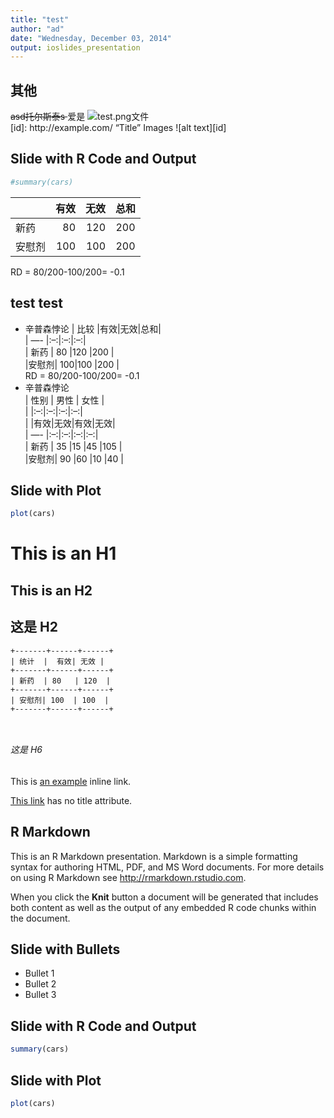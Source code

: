 ```yaml
---
title: "test"
author: "ad"
date: "Wednesday, December 03, 2014"
output: ioslides_presentation
---
```




##  其他
<s> asd托尔斯泰s </s> 爱是
![test.png文件](../pic/rlogo.png)  
[id]: http://example.com/ "Title"
Images
![alt text][id]



## Slide with R Code and Output

```r
#summary(cars)

```
  
|      |有效|无效|总和|  
|:---- | --:| --:|:--:|  
| 新药 | 80 |120 |200 |  
|安慰剂| 100|100 |200 |  
RD = 80/200-100/200= -0.1  


## test test  
- 辛普森悖论 
| 比较 |有效|无效|总和|  
| ---- |:--:|:--:|:--:|   
| 新药 | 80 |120 |200 |   
|安慰剂| 100|100 |200 |    
RD = 80/200-100/200= -0.1   
- 辛普森悖论  
| 性别 |   男性  |   女性  |   
|      |:--:|:--:|:--:|:--:|  
|      |有效|无效|有效|无效|   
| ---- |:--:|:--:|:--:|:--:|    
| 新药 | 35 |15  |45  |105 |    
|安慰剂| 90 |60  |10  |40  |  



## Slide with Plot

```r
plot(cars)
```

This is an H1
=============


This is an H2
-------------

## 这是 H2

```
+-------+------+------+
| 统计  |  有效| 无效 |
+-------+------+------+
| 新药  | 80   | 120  |
+-------+------+------+
| 安慰剂| 100  | 100  |
+-------+------+------+



```

###### 这是 H6

This is [an example](http://example.com/ "Title") inline link.

[This link](http://example.net/) has no title attribute.




## R Markdown

This is an R Markdown presentation. Markdown is a simple formatting syntax for authoring HTML, PDF, and MS Word documents. For more details on using R Markdown see <http://rmarkdown.rstudio.com>.

When you click the **Knit** button a document will be generated that includes both content as well as the output of any embedded R code chunks within the document.

## Slide with Bullets

- Bullet 1
- Bullet 2
- Bullet 3

## Slide with R Code and Output

```r
summary(cars)
```

## Slide with Plot

```r
plot(cars)
```

